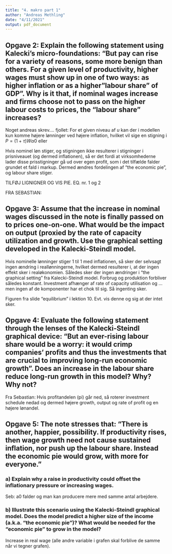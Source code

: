 ```yaml
---
title: "4. makro part 1"
author: "Andreas Methling"
date: "4/11/2021"
output: pdf_document
--- 
```


## Opgave 2: Explain the following statement using Kalecki’s micro-foundations: "But pay can rise for a variety of reasons, some more benign than others. For a given level of productivity, higher wages must show up in one of two ways: as higher inflation or as a higher "labour share" of GDP". Why is it that, if nominal wages increase and firms choose not to pass on the higher labour costs to prices, the "labour share" increases?

Noget andreas skrev.... fjollet: For et given niveau af $u$ kan der i modellen kun komme højere lønninger ved højere inflation, hvilket vil sige en stigning i $P = (1+\tau)W\alpha0$ eller 


Hvis nominel løn stiger, og stigningen ikke resulterer i stigninger i prisniveauet (og dermed inflationen), så er det fordi at virksomhederne lader disse prisstigninger gå ud over egen profit, som i det tilfælde falder grundet et fald i markup. Dermed ændres fordelingen af "the economic pie", og labour share stiger.

TILFØJ LIGNIGNER OG VIS PIE. EQ. nr. 1 og 2

FRA SEBASTIAN: 

## Opgave 3: Assume that the increase in nominal wages discussed in the note is finally passed on to prices one-on-one. What would be the impact on output (proxied by the rate of capacity utilization and growth. Use the graphical setting developed in the Kalecki-Steindl model.
Hvis nominelle lønninger stiger 1 til 1 med inflationen, så sker der selvsagt ingen ændring i reallønningerne, hvilket dermed resulterer i, at der ingen effekt sker i realøkonomien. Således sker der ingen ændringer i "the graphical setting" fra Kalecki-Steindl model. Forbrug og produktion forbliver således konstant. Investment afhænger af rate of capacity utilisation og ... men ingen af de komponenter har et chok til sig. Så ingenting sker.

Figuren fra slide "equilibrium" i lektion 10. Evt. vis denne og sig at der intet sker.

## Opgave 4: Evaluate the following statement through the lenses of the Kalecki-Steindl graphical device: "But an ever-rising labour share would be a worry: it would crimp companies' profits and thus the investments that are crucial to improving long-run economic growth". Does an increase in the labour share reduce long-run growth in this model? Why? Why not?
Fra Sebastian: Hvis profitandelen (pi) går ned, så roterer investment schedule nedad og dermed højere growth, output og rate of profit og en højere lønandel.

## Opgave 5:  The note stresses that: "There is another, happier, possibility. If productivity rises, then wage growth need not cause sustained inflation, nor push up the labour share. Instead the economic pie would grow, with more for everyone."


### a) Explain why a raise in productivity could offset the inflationary pressure or increasing wages.
Seb: a0 falder og man kan producere mere med samme antal arbejdere.

### b) Illustrate this scenario using the Kalecki-Steindl graphical model. Does the model predict a higher size of the income (a.k.a. "the economic pie")? What would be needed for the "economic pie" to grow in the model?
Increase in real wage (alle andre variable i grafen skal forblive de samme når vi tegner grafen).


